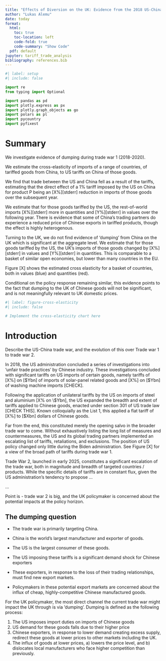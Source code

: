 ```yaml
---
title: "Effects of Diversion on the UK: Evidence from the 2018 US-China Trade War"
author: "Lukas Alemu"
date: today
format:
  html:
    toc: true
    toc-location: left
    code-fold: true
    code-summary: "Show Code"
  pdf: default
jupyter: tariff_trade_analysis
bibliography: references.bib
---
```


```python
#| label: setup
#| include: false

import re
from typing import Optional

import pandas as pd
import plotly.express as px
import plotly.graph_objects as go
import polars as pl
import pycountry
import pyfixest
```

# Summary

We investigate evidence of dumping during trade war 1 (2018-2020).

We estimate the cross-elasticity of imports of a range of countries, of tariffed goods from China, to US tariffs on China of those goods.

We find that trade between the US and China fell as a result of the tariffs, estimating that the direct effect of a 1% tariff imposed by the US on China for product P being an \[X%\]\[stderr\] reduction in imports of those goods over the subsequent year.

We estimate that for those goods tariffed by the US, the rest-of-world imports \[X%\]\[stderr\] more in quantities and \[Y%\]\[stderr\] in values over the following year. There is evidence that some of China's trading partners do experience a reduced price of Chinese exports in tariffed products, though the effect is highly heterogenous.

Turning to the UK, we do not find evidence of 'dumping' from China on the UK which is significant at the aggregate level. We estimate that for those goods tariffed by the US, the UK’s imports of those goods changed by \[X%\]\[stderr\] in values and \[Y%\]\[stderr\] in quantities. This is comparable to a basket of similar open economies, but lower than many countries in the EU.

Figure \[X\] shows the estimated cross elasticity for a basket of countries, both in values (blue) and quantities (red).

Conditional on the policy response remaining similar, this evidence points to the fact that dumping to the UK of Chinese goods will not be significant, and is not meaningfully relevant to UK domestic prices.

```python
#| label: figure-cross-elasticity
#| include: false

# Implement the cross-elasticity chart here

```

# Introduction

Describe the US-China trade war, and the evolution of this over Trade war 1 to trade war 2.

In 2018, the US administration concluded a series of investigations into 'unfair trade practices' by Chinese industry. These investigations concluded with significant tariffs on US imports of certain goods, namely tariffs of \[X%\] on \[\$Ybn\] of imports of solar-panel related goods and \[X%\] on \[\$Ybn\] of washing machine imports \[CHECK\].

Following the application of unilateral tariffs by the US on imports of steel and aluminium \[X% on \\\$Ybn\], the US expanded the breadth and extent of tariffs applied to Chinese goods, enacted under section 301 of US trade law \[CHECK THIS\]. Known colloquially as the List 1, this applied a flat tariff of \[X%\] to \[\$Xbn\] dollars of Chinese goods.

Far from the end, this constituted merely the opening salvo in the broader trade war to come. Without exhaustively listing the long list of measures and countermeasures, the US and its global trading partners implemented an escalating list of tariffs, retaliations, and exclusions. The position of US policy changed only little during the Biden administration. See Figure \[X\] for a view of the broad path of tariffs during trade war 1.

Trade War 2, launched in early 2025, constitutes a significant escalation of the trade war, both in magnitude and breadth of targeted countries / products. While the specific details of tariffs are in constant flux, given the US administration's tendency to propose ...

...

Point is - trade war 2 is big, and the UK policymaker is concerned about the potential impacts at the policy horizon.

## The dumping question

-   The trade war is primarily targeting China.

-   China is the world's largest manufacturer and exporter of goods.

-   The US is the largest consumer of these goods.

-   The US imposing these tariffs is a significant demand shock for Chinese exporters

-   These exporters, in response to the loss of their trading relationships, must find new export markets.

-   Policymakers in these potential export markets are concerned about the influx of cheap, highly-competitive Chinese manufactured goods.

For the UK policymaker, the most direct channel the current trade war might impact the UK through is via ’dumping’. Dumping is defined as the following process:

1.  The US imposes import duties on imports of Chinese goods
2.  US demand for these goods falls due to their higher price
3.  Chinese exporters, in response to lower demand creating excess supply, redirect these goods at lower prices to other markets including the UK.
4.  The influx of goods at lower prices, a) lowers the price level, and b) dislocates local manufacturers who face higher competition than previously.